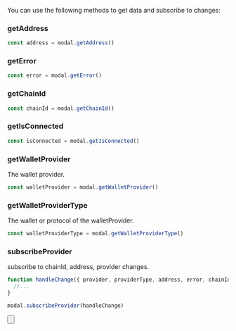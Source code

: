 
You can use the following methods to get data and subscribe to changes:

### getAddress

```ts
const address = modal.getAddress()
```

### getError

```ts
const error = modal.getError()
```

### getChainId

```ts
const chainId = modal.getChainId()
```

### getIsConnected

```ts
const isConnected = modal.getIsConnected()
```

### getWalletProvider

The wallet provider.

```ts
const walletProvider = modal.getWalletProvider()
```

### getWalletProviderType

The wallet or protocol of the walletProvider.

```ts
const walletProviderType = modal.getWalletProviderType()
```

### subscribeProvider

subscribe to chainId, address, provider changes.

```ts
function handleChange({ provider, providerType, address, error, chainId, isConnected }) {
  //...
}

modal.subscribeProvider(handleChange)
```

<Button
  name="Learn More"
  url="https://docs.ethers.org/v5/getting-started/#getting-started--contracts"
/>
